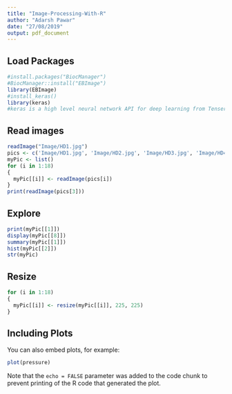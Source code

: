 ```yaml
---
title: "Image-Processing-With-R"
author: "Adarsh Pawar"
date: "27/08/2019"
output: pdf_document
---
```

## Load Packages
```r
#install.packages("BiocManager") 
#BiocManager::install("EBImage")
library(EBImage)
#install_keras()
library(keras)
#keras is a high level neural network API for deep learning from TenserFlow Google. 
```

##  Read images

```r

readImage("Image/HD1.jpg")
pics <- c('Image/HD1.jpg', 'Image/HD2.jpg', 'Image/HD3.jpg', 'Image/HD4.jpg', 'Image/HD5.jpg', 'Image/HD6.jpg', 'Image/HD7.jpg', 'Image/HD8.jpg', 'Image/HD9.jpg', 'Image/P1.jpg', 'Image/P2.jpg', 'Image/P3.jpg', 'Image/P4.jpg', 'Image/P5.jpg', 'Image/P6.jpg', 'Image/P7.jpg', 'Image/P8.jpg', 'Image/P9.jpg')
myPic <- list()
for (i in 1:18) 
{
  myPic[[i]] <- readImage(pics[i])
}
print(readImage(pics[3]))

```


## Explore
```r
print(myPic[[1]])
display(myPic[[8]])
summary(myPic[[1]])
hist(myPic[[2]])
str(myPic)
```

## Resize
```r
for (i in 1:18) 
{
  myPic[[i]] <- resize(myPic[[i]], 225, 225)
}
```

## Including Plots

You can also embed plots, for example:

```r
plot(pressure)
```

Note that the `echo = FALSE` parameter was added to the code chunk to prevent printing of the R code that generated the plot.

